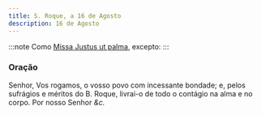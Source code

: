 ```yaml
---
title: S. Roque, a 16 de Agosto
description: 16 de Agosto
---
```


:::note
Como [Missa Justus ut palma](/missal/comum/15confessoresnaopontifices2), excepto:
:::

### Oração

Senhor, Vos rogamos, o vosso povo com incessante bondade; e, pelos
sufrágios e méritos do B. Roque, livrai-o de todo o contágio na alma e no
corpo. Por nosso Senhor <em>&c.</em>

